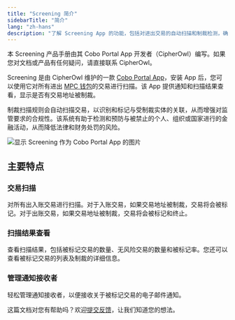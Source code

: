 ```yaml
---
title: "Screening 简介"
sidebarTitle: "简介"
lang: "zh-hans"
description: "了解 Screening App 的功能，包括对进出交易的自动扫描和制裁检测，确保合规性。"
---
```

<Tip>本 Screening 产品手册由其 Cobo Portal App 开发者（CipherOwl）编写。如果您对文档或产品有任何疑问，请直接联系 CipherOwl。</Tip>

Screening 是由 CipherOwl 维护的一款 [Cobo Portal App](/cn/apps/introduction)，安装 App 后，您可以使用它对所有进出 [MPC 钱包](/cn/portal/mpc-wallets/introduction)的交易进行扫描。该 App 提供通知和扫描结果查看，显示是否有交易地址被制裁。    

制裁扫描规则会自动扫描交易，以识别和标记与受制裁实体的关联，从而增强对监管要求的合规性。该系统有助于检测和预防与被禁止的个人、组织或国家进行的金融活动，从而降低法律和财务处罚的风险。



<img src="/cn/images/portal-apps/screening/screening-in-app-store.png" className="screenshot_modal" alt="显示 Screening 作为 Cobo Portal App 的图片"/>

## 主要特点

### 交易扫描

对所有出入账交易进行扫描。对于入账交易，如果交易地址被制裁，交易将会被标记。对于出账交易，如果交易地址被制裁，交易将会被标记和终止。

### 扫描结果查看

查看扫描结果，包括被标记交易的数量、无风险交易的数量和被标记率。您还可以查看被标记交易的列表及制裁的详细信息。

### 管理通知接收者

轻松管理通知接收者，以便接收关于被标记交易的电子邮件通知。


<Tip>这篇文档对您有帮助吗？欢迎[提交反馈](https://forms.zohopublic.com/cobo/form/DocumentFeedbackForm/formperma/QvLOhxJv1_JMsJ-1dleZ8Itb_7rzN-LtgvsDdxosoVI?referrername=manuals)，让我们知道您的想法。</Tip>
